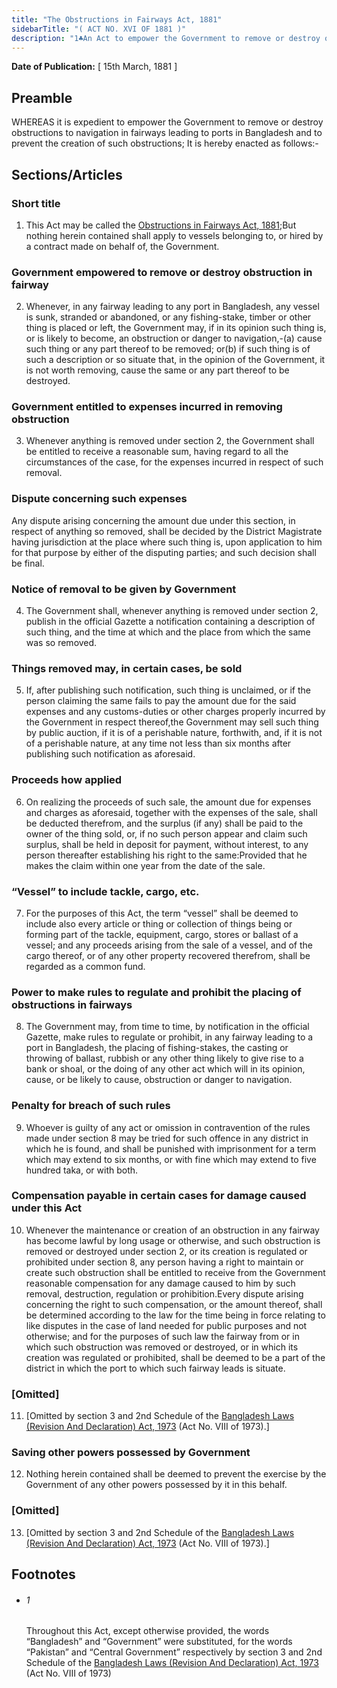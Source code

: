 ```yaml
---
title: "The Obstructions in Fairways Act, 1881"
sidebarTitle: "( ACT NO. XVI OF 1881 )"
description: "1♣An Act to empower the Government to remove or destroy obstructions in fairways, and to prevent the creation of such obstructions."
---
```


**Date of Publication:** [ 15th March, 1881 ]

## Preamble

WHEREAS it is expedient to empower the Government to remove or destroy obstructions to navigation in fairways leading to ports in Bangladesh and to prevent the creation of such obstructions; It is hereby enacted as follows:-

## Sections/Articles

### Short title

1. This Act may be called the [Obstructions in Fairways Act, 1881](/act-45.html "Obstructions in Fairways Act, 1881");But nothing herein contained shall apply to vessels belonging to, or hired by a contract made on behalf of, the Government.

### Government empowered to remove or destroy obstruction in fairway

2. Whenever, in any fairway leading to any port in Bangladesh, any vessel is sunk, stranded or abandoned, or any fishing-stake, timber or other thing is placed or left, the Government may, if in its opinion such thing is, or is likely to become, an obstruction or danger to navigation,-(a) cause such thing or any part thereof to be removed; or(b) if such thing is of such a description or so situate that, in the opinion of the Government, it is not worth removing, cause the same or any part thereof to be destroyed.

### Government entitled to expenses incurred in removing obstruction

3. Whenever anything is removed under section 2, the Government shall be entitled to receive a reasonable sum, having regard to all the circumstances of the case, for the expenses incurred in respect of such removal.

### Dispute concerning such expenses

Any dispute arising concerning the amount due under this section, in respect of anything so removed, shall be decided by the District Magistrate having jurisdiction at the place where such thing is, upon application to him for that purpose by either of the disputing parties; and such decision shall be final.

### Notice of removal to be given by Government

4. The Government shall, whenever anything is removed under section 2, publish in the official Gazette a notification containing a description of such thing, and the time at which and the place from which the same was so removed.

### Things removed may, in certain cases, be sold

5. If, after publishing such notification, such thing is unclaimed, or if the person claiming the same fails to pay the amount due for the said expenses and any customs-duties or other charges properly incurred by the Government in respect thereof,the Government may sell such thing by public auction, if it is of a perishable nature, forthwith, and, if it is not of a perishable nature, at any time not less than six months after publishing such notification as aforesaid.

### Proceeds how applied

6. On realizing the proceeds of such sale, the amount due for expenses and charges as aforesaid, together with the expenses of the sale, shall be deducted therefrom, and the surplus (if any) shall be paid to the owner of the thing sold, or, if no such person appear and claim such surplus, shall be held in deposit for payment, without interest, to any person thereafter establishing his right to the same:Provided that he makes the claim within one year from the date of the sale.

### “Vessel” to include tackle, cargo, etc.

7. For the purposes of this Act, the term “vessel” shall be deemed to include also every article or thing or collection of things being or forming part of the tackle, equipment, cargo, stores or ballast of a vessel; and any proceeds arising from the sale of a vessel, and of the cargo thereof, or of any other property recovered therefrom, shall be regarded as a common fund.

### Power to make rules to regulate and prohibit the placing of obstructions in fairways

8. The Government may, from time to time, by notification in the official Gazette, make rules to regulate or prohibit, in any fairway leading to a port in Bangladesh, the placing of fishing-stakes, the casting or throwing of ballast, rubbish or any other thing likely to give rise to a bank or shoal, or the doing of any other act which will in its opinion, cause, or be likely to cause, obstruction or danger to navigation.

### Penalty for breach of such rules

9. Whoever is guilty of any act or omission in contravention of the rules made under section 8 may be tried for such offence in any district in which he is found, and shall be punished with imprisonment for a term which may extend to six months, or with fine which may extend to five hundred taka, or with both.

### Compensation payable in certain cases for damage caused under this Act

10. Whenever the maintenance or creation of an obstruction in any fairway has become lawful by long usage or otherwise, and such obstruction is removed or destroyed under section 2, or its creation is regulated or prohibited under section 8, any person having a right to maintain or create such obstruction shall be entitled to receive from the Government reasonable compensation for any damage caused to him by such removal, destruction, regulation or prohibition.Every dispute arising concerning the right to such compensation, or the amount thereof, shall be determined according to the law for the time being in force relating to like disputes in the case of land needed for public purposes and not otherwise; and for the purposes of such law the fairway from or in which such obstruction was removed or destroyed, or in which its creation was regulated or prohibited, shall be deemed to be a part of the district in which the port to which such fairway leads is situate.

### [Omitted]

11. [Omitted by section 3 and 2nd Schedule of the [Bangladesh Laws (Revision And Declaration) Act, 1973](/act-430.html "Bangladesh Laws (Revision And Declaration) Act, 1973") (Act No. VIII of 1973).]

### Saving other powers possessed by Government

12. Nothing herein contained shall be deemed to prevent the exercise by the Government of any other powers possessed by it in this behalf.

### [Omitted]

13. [Omitted by section 3 and 2nd Schedule of the [Bangladesh Laws (Revision And Declaration) Act, 1973](/act-430.html "Bangladesh Laws (Revision And Declaration) Act, 1973") (Act No. VIII of 1973).]

## Footnotes

- ###### 1

  Throughout this Act, except otherwise provided, the words “Bangladesh” and “Government” were substituted, for the words “Pakistan” and “Central Government” respectively by section 3 and 2nd Schedule of the [Bangladesh Laws (Revision And Declaration) Act, 1973](/act-430.html "Bangladesh Laws (Revision And Declaration) Act, 1973") (Act No. VIII of 1973)
